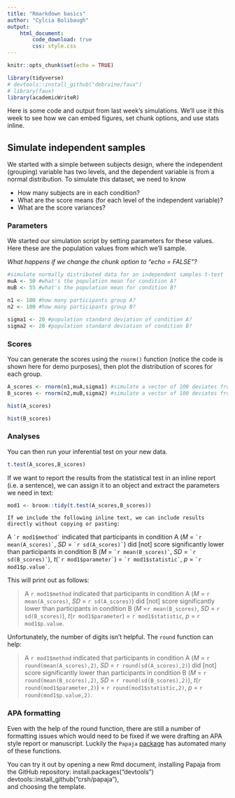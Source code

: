 ```yaml
---
title: "Rmarkdown basics"
author: "Cylcia Bolibaugh"
output: 
    html_document:
        code_download: true
        css: style.css
---
```


```r
knitr::opts_chunk$set(echo = TRUE)
```

```r
library(tidyverse)
# devtools::install_github("debruine/faux") 
# library(faux)
library(academicWriteR)
```
Here is some code and output from last week's simulations. We'll use it this week to see how we can embed figures, set chunk options, and use stats inline.

## Simulate independent samples

We started with a simple between subjects design, where the independent (grouping) variable has two levels, and the dependent variable is from a normal distribution. To simulate this dataset, we need to know

* How many subjects are in each condition?
* What are the score means (for each level of the independent variable)?
* What are the score variances?

### Parameters {#ind-params}

We started our simulation script by setting parameters for these values. Here these are the population values from which we'll sample.

_What happens if we change the chunk option to "echo = FALSE"?_

```r
#simulate normally distributed data for an independent samples t-test
muA <- 50 #what's the population mean for condition A?
muB <- 55 #what's the population mean for condition B?

n1 <- 100 #how many participants group A?
n2 <- 100 #how many participants group B?

sigma1 <- 20 #population standard deviation of condition A?
sigma2 <- 20 #population standard deviation of condition B?
```

### Scores

You can generate the scores using the `rnorm()` function (notice the code is  shown here for demo purposes), then plot the distribution of scores for each group.

```r
A_scores <- rnorm(n1,muA,sigma1) #simulate a vector of 100 deviates from normal distribution
B_scores <- rnorm(n2,muB,sigma2) #simulate a vector of 100 deviates from normal distribution
```
```r
hist(A_scores)
```

```r
hist(B_scores)
```
###  Analyses   

You can then run your inferential test on your new data.
```r
t.test(A_scores,B_scores)
```
If we want to report the results from the statistical test in an inline report (i.e. a sentence), we can assign it to an object and extract the parameters we need in text:
```r
mod1 <- broom::tidy(t.test(A_scores,B_scores))
```

    If we include the following inline text, we can include results directly without copying or pasting:    
    
A `` `r
mod1$method` `` indicated that participants in condition A (*M* = `` `r
mean(A_scores)` ``, *SD* = `` `r
sd(A_scores)` ``) did [not] score significantly lower than participants in condition B (*M* = `` `r
mean(B_scores)` ``, 
*SD* = `` `r 
sd(B_scores)` ``), 
*t*(`` `r
mod1$parameter` ``) = 
`` `r
mod1$statistic` ``, 
*p* = `` `r
mod1$p.value` ``.

This will print out as follows:  

> A `r mod1$method` indicated that participants in condition A (*M* = `r mean(A_scores)`, *SD* = `r sd(A_scores)`) did [not] score significantly lower than participants in condition B (*M* =`r mean(B_scores)`, *SD* = `r sd(B_scores)`), *t*(`r mod1$parameter`) = `r mod1$statistic`, *p* = `r mod1$p.value`.



 Unfortunately, the number of digits isn't helpful. The `round` function can help:
 
> A `r mod1$method` indicated that participants in condition A (*M* = `r round(mean(A_scores),2)`, *SD* = `r round(sd(A_scores),2)`) did [not] score significantly lower than participants in condition B (*M* = `r round(mean(B_scores),2)`, *SD* = `r round(sd(B_scores),2)`), *t*(`r round(mod1$parameter,2)`) = `r round(mod1$statistic,2)`, *p* = `r round(mod1$p.value,2)`.
 
### APA formatting
Even with the help of the round function, there are still a number of formatting issues which would need to be fixed if we were drafting an APA style report or manuscript. Luckily the `Papaja` [package](https://crsh.github.io/papaja_man/index.html) has automated many of these functions. 

You can try it out by opening a new Rmd document, installing Papaja from the GitHub repository:
install.packages("devtools")  
devtools::install_github("crsh/papaja"),  
and choosing the template.
